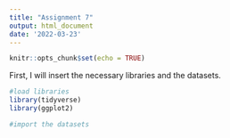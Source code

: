 ```yaml
---
title: "Assignment 7"
output: html_document
date: '2022-03-23'
---
```


```r
knitr::opts_chunk$set(echo = TRUE)
```

First, I will insert the necessary libraries and the datasets.

```r
#load libraries
library(tidyverse)
library(ggplot2)

#import the datasets
```
